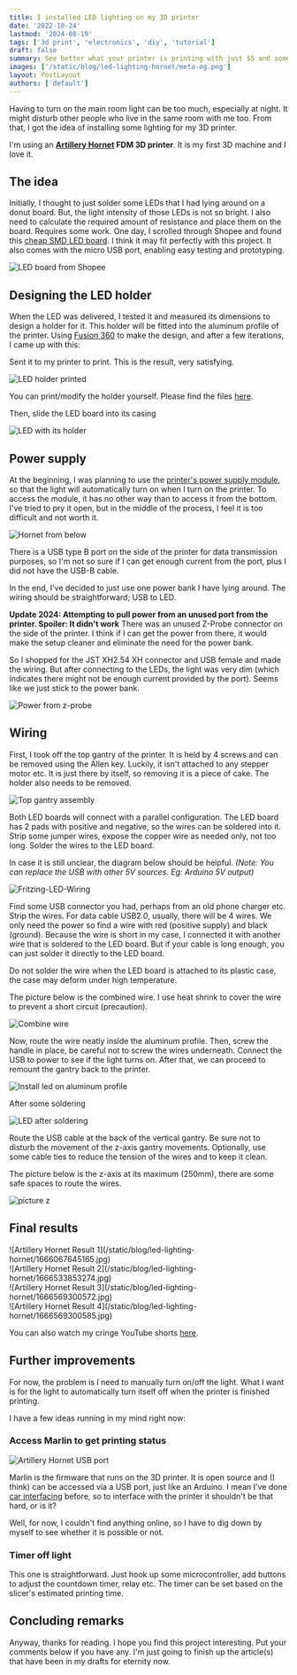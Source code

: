 ```yaml
---
title: I installed LED lighting on my 3D printer
date: '2022-10-24'
lastmod: '2024-08-19'
tags: ['3d print', 'electronics', 'diy', 'tutorial']
draft: false
summary: See better what your printer is printing with just $5 and some electronics skills
images: ['/static/blog/led-lighting-hornet/meta-og.png']
layout: PostLayout
authors: ['default']
---
```


Having to turn on the main room light can be too much, especially at night. It might disturb other people who live in the same room with me too. From that, I got the idea of installing some lighting for my 3D printer.

I'm using an **[Artillery Hornet](https://my.cytron.io/p-artillery-hornet-3d-printer-partially-assembled-diy-kit?ref=99Y7TxrNIn6Jo) FDM 3D printer**. It is my first 3D machine and I love it.

## The idea

Initially, I thought to just solder some LEDs that I had lying around on a donut board. But, the light intensity of those LEDs is not so bright. I also need to calculate the required amount of resistance and place them on the board. Requires some work. One day, I scrolled through Shopee and found this [cheap SMD LED board](https://shopee.com.my/high-quality-5730-smd-5V-430mA~470mA-White-Mirco-Usb-5730-LED-lighting-panel-USB-mobile-light-Emergency-light-night-light-i.509537957.16270447789). I think it may fit perfectly with this project. It also comes with the micro USB port, enabling easy testing and prototyping.

![LED board from Shopee](/static/blog/led-lighting-hornet/1666067645345.jpg)

## Designing the LED holder

When the LED was delivered, I tested it and measured its dimensions to design a holder for it. This holder will be fitted into the aluminum profile of the printer. Using [Fusion 360](https://www.autodesk.com/products/fusion-360/personal) to make the design, and after a few iterations, I came up with this:

Sent it to my printer to print. This is the result, very satisfying.

![LED holder printed](/static/blog/led-lighting-hornet/1666067645325.jpg)

You can print/modify the holder yourself. Please find the files [here](https://www.thingiverse.com/thing:5584530).

Then, slide the LED board into its casing

![LED with its holder](/static/blog/led-lighting-hornet/1666067645303.jpg)

## Power supply

At the beginning, I was planning to use the [printer's power supply module](https://images.squarespace-cdn.com/content/v1/5d88f1f13db677155dee50fa/1617719468295-I3YMBIDZQ6RI7GG86EPQ/P1299680.JPG?format=1000w), so that the light will automatically turn on when I turn on the printer. To access the module, it has no other way than to access it from the bottom. I've tried to pry it open, but in the middle of the process, I feel it is too difficult and not worth it.

![Hornet from below](/static/blog/led-lighting-hornet/1666101448445.jpg)

There is a USB type B port on the side of the printer for data transmission purposes, so I'm not so sure if I can get enough current from the port, plus I did not have the USB-B cable.

In the end, I've decided to just use one power bank I have lying around. The wiring should be straightforward; USB to LED.

**Update 2024: Attempting to pull power from an unused port from the printer. Spoiler: It didn't work** There was an unused Z-Probe connector on the side of the printer. I think if I can get the power from there, it would make the setup cleaner and eliminate the need for the power bank.

So I shopped for the JST XH2.54 XH connector and USB female and made the wiring. But after connecting to the LEDs, the light was very dim (which indicates there might not be enough current provided by the port). Seems like we just stick to the power bank.

![Power from z-probe](https://res.cloudinary.com/iqfareez-cloud/image/upload/v1724075295/website/3d%20print%20led/usb_z-probe_fv1rbd.jpg)

## Wiring

First, I took off the top gantry of the printer. It is held by 4 screws and can be removed using the Allen key. Luckily, it isn't attached to any stepper motor etc. It is just there by itself, so removing it is a piece of cake. The holder also needs to be removed.

![Top gantry assembly](/static/blog/led-lighting-hornet/IMG_20221010_124825.jpg)

Both LED boards will connect with a parallel configuration. The LED board has 2 pads with positive and negative, so the wires can be soldered into it. Strip some jumper wires, expose the copper wire as needed only, not too long. Solder the wires to the LED board.

In case it is still unclear, the diagram below should be helpful. _(Note: You can replace the USB with other 5V sources. Eg: Arduino 5V output)_

![Fritzing-LED-Wiring](/static/blog/led-lighting-hornet/frizingLED_bb.png)

Find some USB connector you had, perhaps from an old phone charger etc. Strip the wires. For data cable USB2.0, usually, there will be 4 wires. We only need the power so find a wire with red (positive supply) and black (ground). Because the wire is short in my case, I connected it with another wire that is soldered to the LED board. But if your cable is long enough, you can just solder it directly to the LED board.

<Admonition type="warning">

Do not solder the wire when the LED board is attached to its plastic case, the case may deform under high temperature.

</Admonition>

The picture below is the combined wire. I use heat shrink to cover the wire to prevent a short circuit (precaution).

![Combine wire](/static/blog/led-lighting-hornet/1666067645250.jpg)

Now, route the wire neatly inside the aluminum profile. Then, screw the handle in place, be careful not to screw the wires underneath. Connect the USB to power to see if the light turns on. After that, we can proceed to remount the gantry back to the printer.

![Install led on aluminum profile](/static/blog/led-lighting-hornet/1666067645228.jpg)

After some soldering

![LED after soldering](/static/blog/led-lighting-hornet/1666067645188.jpg)

Route the USB cable at the back of the vertical gantry. Be sure not to disturb the movement of the z-axis gantry movements. Optionally, use some cable ties to reduce the tension of the wires and to keep it clean.

The picture below is the z-axis at its maximum (250mm), there are some safe spaces to route the wires.

![picture z](/static/blog/led-lighting-hornet/1666532948627.jpg)

## Final results

<div className="flex flex-wrap -mx-2 overflow-hidden xl:-mx-2">
  <div className="my-1 px-2 w-full overflow-hidden xl:my-1 xl:px-2 xl:w-1/2">
    ![Artillery Hornet Result 1](/static/blog/led-lighting-hornet/1666067645165.jpg)
  </div>
  <div className="my-1 px-2 w-full overflow-hidden xl:my-1 xl:px-2 xl:w-1/2">
    ![Artillery Hornet Result 2](/static/blog/led-lighting-hornet/1666533853274.jpg)
  </div>
  <div className="my-1 px-2 w-full overflow-hidden xl:my-1 xl:px-2 xl:w-1/2">
    ![Artillery Hornet Result 3](/static/blog/led-lighting-hornet/1666569300572.jpg)
  </div>
  <div className="my-1 px-2 w-full overflow-hidden xl:my-1 xl:px-2 xl:w-1/2">
    ![Artillery Hornet Result 4](/static/blog/led-lighting-hornet/1666569300585.jpg)
  </div>
</div>

You can also watch my cringe YouTube shorts [here](https://youtube.com/shorts/v2FO43Tx3cg?feature=share).

## Further improvements

For now, the problem is I need to manually turn on/off the light. What I want is for the light to automatically turn itself off when the printer is finished printing.

I have a few ideas running in my mind right now:

### Access Marlin to get printing status

![Artillery Hornet USB port](/static/blog/led-lighting-hornet/1666533853296.jpg)

Marlin is the firmware that runs on the 3D printer. It is open source and (I think) can be accessed via a USB port, just like an Arduino. I mean I've done [car interfacing](https://github.com/iqfareez/SCS-Intern/tree/main/CanBus-OBD) before, so to interface with the printer it shouldn't be that hard, or is it?

Well, for now, I couldn't find anything online, so I have to dig down by myself to see whether it is possible or not.

### Timer off light

This one is straightforward. Just hook up some microcontroller, add buttons to adjust the countdown timer, relay etc. The timer can be set based on the slicer's estimated printing time.

## Concluding remarks

Anyway, thanks for reading. I hope you find this project interesting. Put your comments below if you have any. I'm just going to finish up the article(s) that have been in my drafts for eternity now.

